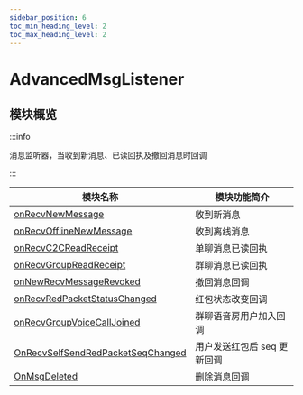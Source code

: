 ```yaml
---
sidebar_position: 6
toc_min_heading_level: 2
toc_max_heading_level: 2
---
```


# AdvancedMsgListener

## 模块概览

:::info

消息监听器，当收到新消息、已读回执及撤回消息时回调

:::

| 模块名称                                                                            | 模块功能简介                |
| ----------------------------------------------------------------------------------- | --------------------------- |
| [onRecvNewMessage](docs/sdks/callback/onRecvNewMessage.mdx)                         | 收到新消息                  |
| [onRecvOfflineNewMessage](docs/sdks/callback/onRecvOfflineNewMessage.mdx)           | 收到离线消息                |
| [onRecvC2CReadReceipt](docs/sdks/callback/onRecvC2CReadReceipt.mdx)                 | 单聊消息已读回执            |
| [onRecvGroupReadReceipt](docs/sdks/callback/onRecvGroupReadReceipt.mdx)             | 群聊消息已读回执            |
| [onNewRecvMessageRevoked](docs/sdks/callback/onNewRecvMessageRevoked.mdx)           | 撤回消息回调                |
| [onRecvRedPacketStatusChanged](docs/sdks/callback/onRecvRedPacketStatusChanged.mdx) | 红包状态改变回调            |
| [onRecvGroupVoiceCallJoined](docs/sdks/callback/.mdx)                               | 群聊语音房用户加入回调      |
| [OnRecvSelfSendRedPacketSeqChanged](docs/sdks/callback/.mdx)                        | 用户发送红包后 seq 更新回调 |
| [OnMsgDeleted](docs/sdks/callback/onMessageDeleted.mdx)                             | 删除消息回调                |
